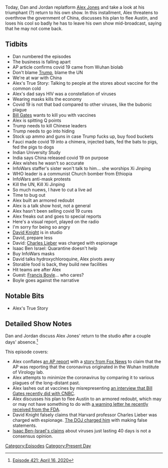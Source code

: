 {{DEFAULTSORT:
    #_EPISODE_0421:April 16, 2020
}}{{Episode
    | title           = April 16, 2020
    | caption         = Listen to this episode on [https://knowledgefight.libsyn.com/421-april-16-2020 Libsyn] [https://open.spotify.com/episode/0u6WUhrVnSFfrkVOgGoFfV Spotify], Read the [[Transcript/421: April 16, 2020|Unofficial Transcript]], View discussion on [https://reddit.com/g2yyel Reddit]
    | episodeNumber   = 421
    | length          = 01:39:30
    | airDate         = April 17, 2020
    | coverageDate    = April 16, 2020
    | episodeType     = [[:Category:Present Day|Present Day]]
    | appearance      = [[Bill Gates]], [[Anthony Fauci]], [[David Knight]], [[Charles Leiber]], [[Isaac Ben Israel]], [[Francis Boyle]]
    | previousEpisode = [[420: The Militia Tech Support Call-In Show]]
    | nextEpisode     = [[422: April 17, 2020]]
}}

{{Stub}}

Today, Dan and Jordan replatform [[Alex Jones]] and take a look at his triumphant (?) return to his own show. In this installment, Alex threatens to overthrow the government of China, discusses his plan to flee Austin, and loses his cool so badly he has to leave his own show mid-broadcast, saying that he may not come back.

==Tidbits==

*Dan numbered the episodes
*The business is falling apart
*AP article confirms covid 19 came from Wuhan biolab
*Don't blame [[Donald Trump|Trump]], blame the UN
*We're at war with China
*Alex's True Story: Talking to people at the stores about vaccine for the common cold
*Alex's dad says HIV was a constellation of viruses
*Wearing masks kills the economy
*Covid 19 is not that bad compared to other viruses, like the bubonic plague
*[[Bill Gates]] wants to kill you with vaccines
*Alex is spitting Q points
*Trump needs to kill Chinese leaders
*Trump needs to go into hiding
*Stock up ammo and guns in case Trump fucks up, buy food buckets
*Fauci made covid 19 into a chimera, injected bats, fed the bats to pigs, fed the pigs to dogs
*Indian University Study
*India says China released covid 19 on purpose
*Alex wishes he wasn't so accurate
*InfoWars staffer's sister won't talk to him... she worships Xi Jinping
*WHO leader is a communist Church bomber from Ethiopia
*InfoWars anti-mask protests
*Kill the UN, Kill Xi Jinping
*So much nuews, I have to cut a live ad
*Time to bug out
*Alex built an armored redoubt
*Alex is a talk show host, not a general
*Alex hasn't been selling covid 19 cures
*Alex freaks out and goes to special reports
*Here's a visual report, played on the radio
*I'm sorry for being so angry
*[[David Knight]] is in studio
*David, prepare less
*David: [[Charles Lieber]] was charged with espionage
*Isaac Ben Israel: Quarantine doesn't help
*Buy InfoWars masks
*David talks hydroxychloroquine, Alex pivots away
*Storable food is back, they build new facilities
*Hit teams are after Alex
*Guest: [[Francis Boyle]]... who cares?
*Boyle goes against the narrative

==Notable Bits==

*Alex's True Story

==Detailed Show Notes==

Dan and Jordan discuss Alex Jones' return to the studio after a couple days' absence.<ref>[https://knowledgefight.com/research/2020/4/16/episode-421-april-16-2020 Episode 421: April 16, 2020]</ref>

This episode covers:

*Alex conflates [https://apnews.com/68a9e1b91de4ffc166acd6012d82c2f9 an AP report] with a [https://www.foxnews.com/politics/coronavirus-wuhan-lab-china-compete-us-sources story from Fox News] to claim that the AP was reporting that the coronavirus originated in the Wuhan Institute of Virology lab.
*Alex attempts to minimize the coronavirus by comparing it to various plagues of the long-distant past.
*Alex lashes out at vaccines by misrepresenting [https://www.cnbc.com/video/2020/04/09/watch-cnbcs-full-interview-with-microsoft-co-founder-bill-gates-on-past-pandemic-warnings.html an interview that Bill Gates recently did with CNBC].
*Alex discusses his plan to flee Austin to an armored redoubt, which may or may not have something to do with [https://www.fda.gov/inspections-compliance-enforcement-and-criminal-investigations/warning-letters/free-speech-systems-llc-dba-infowarscom-605802-04092020 a warning letter he recently received from the FDA].
*David Knight falsely claims that Harvard professor Charles Lieber was charged with espionage. [https://www.justice.gov/opa/pr/harvard-university-professor-and-two-chinese-nationals-charged-three-separate-china-related The DOJ charged him] with making false statements.
*[https://www.timesofisrael.com/top-israeli-prof-claims-simple-stats-show-virus-plays-itself-out-after-70-days/ Isaac Ben-Israel's claims] about viruses just lasting 40 days is not a consensus opinion.

[[Category:Episodes]]
[[Category:Present Day]]

